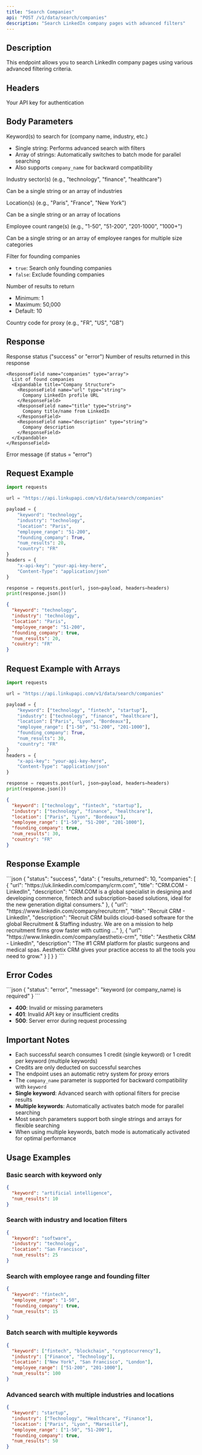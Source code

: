 ```yaml
---
title: "Search Companies"
api: "POST /v1/data/search/companies"
description: "Search LinkedIn company pages with advanced filters"
---
```


## Description

This endpoint allows you to search LinkedIn company pages using various advanced filtering criteria.

## Headers

<ParamField header="x-api-key" type="string" required>
  Your API key for authentication
</ParamField>

## Body Parameters

<ParamField body="keyword" type="string | array" required>
  Keyword(s) to search for (company name, industry, etc.)
  
  - Single string: Performs advanced search with filters
  - Array of strings: Automatically switches to batch mode for parallel searching
  - Also supports `company_name` for backward compatibility
</ParamField>

<ParamField body="industry" type="string | array">
  Industry sector(s) (e.g., "technology", "finance", "healthcare")
  
  Can be a single string or an array of industries
</ParamField>

<ParamField body="location" type="string | array">
  Location(s) (e.g., "Paris", "France", "New York")
  
  Can be a single string or an array of locations
</ParamField>

<ParamField body="employee_range" type="string | array">
  Employee count range(s) (e.g., "1-50", "51-200", "201-1000", "1000+")
  
  Can be a single string or an array of employee ranges for multiple size categories
</ParamField>

<ParamField body="founding_company" type="boolean">
  Filter for founding companies
  
  - `true`: Search only founding companies
  - `false`: Exclude founding companies
</ParamField>

<ParamField body="num_results" type="integer" default="10">
  Number of results to return
  
  - Minimum: 1
  - Maximum: 50,000
  - Default: 10
</ParamField>

<ParamField body="country" type="string" default="FR">
  Country code for proxy (e.g., "FR", "US", "GB")
</ParamField>

## Response

<ResponseField name="status" type="string">
  Response status ("success" or "error")
</ResponseField>

<ResponseField name="data" type="object">
  <Expandable title="Response Data">
    <ResponseField name="results_returned" type="integer">
      Number of results returned in this response
    </ResponseField>
    
    <ResponseField name="companies" type="array">
      List of found companies
      <Expandable title="Company Structure">
        <ResponseField name="url" type="string">
          Company LinkedIn profile URL
        </ResponseField>
        <ResponseField name="title" type="string">
          Company title/name from LinkedIn
        </ResponseField>
        <ResponseField name="description" type="string">
          Company description
        </ResponseField>
      </Expandable>
    </ResponseField>
  </Expandable>
</ResponseField>

<ResponseField name="message" type="string">
  Error message (if status = "error")
</ResponseField>

## Request Example

```python
import requests

url = "https://api.linkupapi.com/v1/data/search/companies"

payload = {
    "keyword": "technology",
    "industry": "technology",
    "location": "Paris",
    "employee_range": "51-200",
    "founding_company": True,
    "num_results": 20,
    "country": "FR"
}
headers = {
    "x-api-key": "your-api-key-here",
    "Content-Type": "application/json"
}

response = requests.post(url, json=payload, headers=headers)
print(response.json())
```

```json
{
  "keyword": "technology",
  "industry": "technology",
  "location": "Paris",
  "employee_range": "51-200",
  "founding_company": true,
  "num_results": 20,
  "country": "FR"
}
```

## Request Example with Arrays

```python
import requests

url = "https://api.linkupapi.com/v1/data/search/companies"

payload = {
    "keyword": ["technology", "fintech", "startup"],
    "industry": ["technology", "finance", "healthcare"],
    "location": ["Paris", "Lyon", "Bordeaux"],
    "employee_range": ["1-50", "51-200", "201-1000"],
    "founding_company": True,
    "num_results": 30,
    "country": "FR"
}
headers = {
    "x-api-key": "your-api-key-here", 
    "Content-Type": "application/json"
}

response = requests.post(url, json=payload, headers=headers)
print(response.json())
```

```json
{
  "keyword": ["technology", "fintech", "startup"],
  "industry": ["technology", "finance", "healthcare"],
  "location": ["Paris", "Lyon", "Bordeaux"],
  "employee_range": ["1-50", "51-200", "201-1000"],
  "founding_company": true,
  "num_results": 30,
  "country": "FR"
}
```

## Response Example

<ResponseExample>
```json
{
  "status": "success",
  "data": {
    "results_returned": 10,
    "companies": [
      {
        "url": "https://uk.linkedin.com/company/crm.com",
        "title": "CRM.COM - LinkedIn",
        "description": "CRM.COM is a global specialist in designing and developing commerce, fintech and subscription-based solutions, ideal for the new generation digital consumers."
      },
      {
        "url": "https://www.linkedin.com/company/recruitcrm",
        "title": "Recruit CRM - LinkedIn",
        "description": "Recruit CRM builds cloud-based software for the global Recruitment & Staffing industry. We are on a mission to help recruitment firms grow faster with cutting ..."
      },
      {
        "url": "https://www.linkedin.com/company/aesthetix-crm",
        "title": "Aesthetix CRM - LinkedIn",
        "description": "The #1 CRM platform for plastic surgeons and medical spas. Aesthetix CRM gives your practice access to all the tools you need to grow."
      }
    ]
  }
}
```
</ResponseExample>

## Error Codes

<ResponseExample>
```json
{
  "status": "error",
  "message": "keyword (or company_name) is required"
}
```
</ResponseExample>

- **400**: Invalid or missing parameters
- **401**: Invalid API key or insufficient credits
- **500**: Server error during request processing

## Important Notes

- Each successful search consumes 1 credit (single keyword) or 1 credit per keyword (multiple keywords)
- Credits are only deducted on successful searches
- The endpoint uses an automatic retry system for proxy errors
- The `company_name` parameter is supported for backward compatibility with `keyword`
- **Single keyword**: Advanced search with optional filters for precise results
- **Multiple keywords**: Automatically activates batch mode for parallel searching
- Most search parameters support both single strings and arrays for flexible searching
- When using multiple keywords, batch mode is automatically activated for optimal performance

## Usage Examples

### Basic search with keyword only
```json
{
  "keyword": "artificial intelligence",
  "num_results": 10
}
```

### Search with industry and location filters
```json
{
  "keyword": "software",
  "industry": "technology",
  "location": "San Francisco",
  "num_results": 25
}
```

### Search with employee range and founding filter
```json
{
  "keyword": "fintech",
  "employee_range": "1-50",
  "founding_company": true,
  "num_results": 15
}
```

### Batch search with multiple keywords
```json
{
  "keyword": ["fintech", "blockchain", "cryptocurrency"],
  "industry": ["Finance", "Technology"],
  "location": ["New York", "San Francisco", "London"],
  "employee_range": ["51-200", "201-1000"],
  "num_results": 100
}
```

### Advanced search with multiple industries and locations
```json
{
  "keyword": "startup",
  "industry": ["Technology", "Healthcare", "Finance"],
  "location": ["Paris", "Lyon", "Marseille"],
  "employee_range": ["1-50", "51-200"],
  "founding_company": true,
  "num_results": 50
}
```